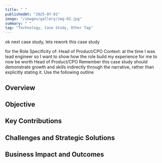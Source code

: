 ```yaml
---
title: " "
publishedAt: "2025-07-01"
image: "/images/gallery/img-02.jpg"
summary: " "
tag: "Technology, Case Study, Other Tag"
---
```


ok next case study, 
lets rework this case study 

for the Role Specificity of: Head of Product/CPO
Context: 
at the time I was lead engineer so I want to show how the role build my experience for me to now be worth Head of Product/CPO
Remember this case study should demonstrate growth and skills indirectly through the narrative, rather than explicitly stating it.
Use the following outline

## **Overview**
## **Objective**
## **Key Contributions**
## **Challenges and Strategic Solutions**
## **Business Impact and Outcomes**
